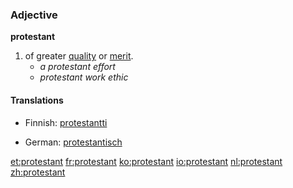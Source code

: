 {{see|Protestant}}
===Adjective===
'''protestant'''
#of greater [[quality]] or [[merit]].
#*''a protestant effort''
#*''protestant work ethic''

====Translations====
{{top}}
* Finnish: [[protestantti]]
{{mid}}
* German: [[protestantisch]]
{{bottom}}

[[et:protestant]]
[[fr:protestant]]
[[ko:protestant]]
[[io:protestant]]
[[nl:protestant]]
[[zh:protestant]]